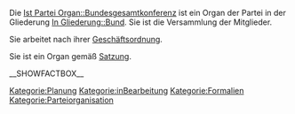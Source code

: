 
Die [[Ist Partei Organ::Bundesgesamtkonferenz]] ist ein Organ der Partei in der Gliederung [[In Gliederung::Bund]]. Sie ist die Versammlung der Mitglieder.

Sie arbeitet nach ihrer [[Hat Geschäftsordnung::Go_Bundesgesamtkonferenz| Geschäftsordnung]].

Sie ist ein Organ gemäß [[Ist definiert in Satzung::Satzung#.C2.A7_10_Die_Bundesgesamtkonferenz| Satzung]].


__SHOWFACTBOX__

[[Kategorie:Planung]]
[[Kategorie:inBearbeitung]]
[[Kategorie:Formalien]]
[[Kategorie:Parteiorganisation]]